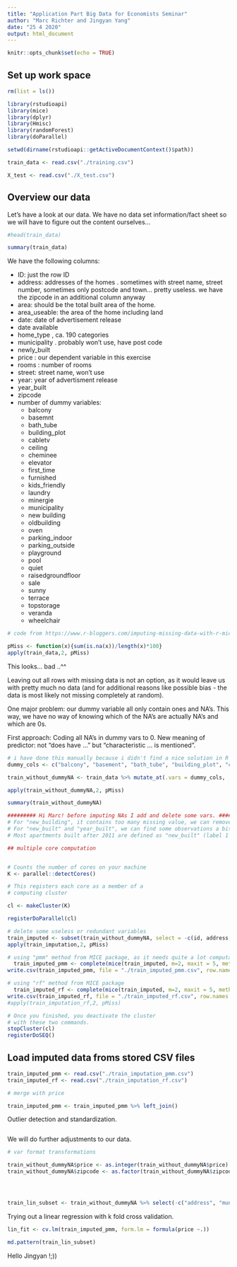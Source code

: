 ```yaml
---
title: "Application Part Big Data for Economists Seminar"
author: "Marc Richter and Jingyan Yang"
date: "25 4 2020"
output: html_document
---
```


```r
knitr::opts_chunk$set(echo = TRUE)
```

## Set up work space

```r

rm(list = ls())

library(rstudioapi)
library(mice)
library(dplyr)
library(Hmisc)
library(randomForest)
library(doParallel)

setwd(dirname(rstudioapi::getActiveDocumentContext()$path))

train_data <- read.csv("./training.csv")

X_test <- read.csv("./X_test.csv")


```

## Overview our data

Let's have a look at our data. We have no data set information/fact sheet so we will have to figure out the content ourselves...

```r
#head(train_data)

summary(train_data)

```

We have the following columns:

* ID: just the row ID
* address: addresses of the homes . sometimes with street name, street number, sometimes only postcode and town... pretty useless. we have the zipcode in an additional column anyway
* area: should be the total built area of the home.
* area_useable: the area of the home including land
* date: date of advertisement release
* date available
* home_type , ca. 190 categories
* municipality . probably won't use, have post code
* newly_built
* price : our dependent variable in this exercise
* rooms : number of rooms
* street: street name, won't use
* year: year of advertisment release
* year_built
* zipcode
* number of dummy variables:
  + balcony
  + basemnt
  + bath_tube
  + building_plot
  + cabletv
  + ceiling
  + cheminee
  + elevator
  + first_time
  + furnished
  + kids_friendly
  + laundry
  + minergie
  + municipality
  + new building
  + oldbuilding
  + oven
  + parking_indoor
  + parking_outside
  + playground
  + pool
  + quiet
  + raisedgroundfloor
  + sale
  + sunny
  + terrace
  + topstorage
  + veranda
  + wheelchair

```r
# code from https://www.r-bloggers.com/imputing-missing-data-with-r-mice-package/

pMiss <- function(x){sum(is.na(x))/length(x)*100}
apply(train_data,2, pMiss)
```

This looks... bad ..^^

Leaving out all rows with missing data is not an option, as it would leave us with pretty much no data (and for additional reasons like possible bias - the data is most likely not missing completely at random).

One major problem: our dummy variable all only contain ones and NA's. This way, we have no way of knowing which of the NA's are actually NA's and which are 0s.

First approach: Coding all NA's in dummy vars to 0. New meaning of predictor: not "does have ..." but "characteristic ... is mentioned".

```r

# i have done this manually because i didn't find a nice solution in R to select columns conditional on mean , min and max (would all be 1)
dummy_cols <- c("balcony", "basement", "bath_tube", "building_plot", "cabletv", "ceiling", "cheminee", "elevator", "first_time", "furnished", "kids_friendly", "laundry", "minergie", "new_building", "oldbuilding", "oven", "parking_indoor", "parking_outside", "playground", "pool", "quiet", "raised_groundfloor", "sale", "sunny", "terrace", "topstorage", "veranda", "wheelchair")

train_without_dummyNA <- train_data %>% mutate_at(.vars = dummy_cols, .funs = funs(ifelse(is.na(.), 0, .)))

apply(train_without_dummyNA,2, pMiss)

summary(train_without_dummyNA)

######### Hi Marc! before imputing NAs I add and delete some vars. #########
# For "new_building", it contains too many missing value, we can remove this variable;
# For "new_built" and "year_built", we can find some observations a bit confusing:(
# Most apartments built after 2011 are defined as "new_built" (label 1 for variable "new_built"), but some observations built in the same year are labelled diffently in "new_built". Also, the value of "new_building" and "new_built" are not equal to each other all the time.

## multiple core computation


# Counts the number of cores on your machine
K <- parallel::detectCores()

# This registers each core as a member of a
# computing cluster

cl <- makeCluster(K)

registerDoParallel(cl)

# delete some useless or redundant variables
train_imputed <- subset(train_without_dummyNA, select = -c(id, address, area_useable, date, date_available, municipality, street))
apply(train_imputation,2, pMiss)

# using "pmm" method from MICE package, as it needs quite a lot computation we set m=1 and maxit=1
  train_imputed_pmm <- complete(mice(train_imputed, m=2, maxit = 5, meth = "pmm", seed = 50), 1) 
write.csv(train_imputed_pmm, file = "./train_imputed_pmm.csv", row.names = FALSE)

# using "rf" method from MICE package
  train_imputed_rf <- complete(mice(train_imputed, m=2, maxit = 5, meth = "rf", seed = 50), 1) 
write.csv(train_imputed_rf, file = "./train_imputed_rf.csv", row.names = FALSE)
#apply(train_imputation_rf,2, pMiss)

# Once you finished, you deactivate the cluster
# with these two commands.
stopCluster(cl)
registerDoSEQ()

```

## Load imputed data froms stored CSV files

```r
train_imputed_pmm <- read.csv("./train_imputation_pmm.csv")
train_imputed_rf <- read.csv("./train_imputation_rf.csv")

# merge with price

train_imputed_pmm <- train_imputed_pmm %>% left_join()
```

Outlier detection and standardization.

```r


```


We will do further adjustments to our data. 

```r

# var format transformations

train_without_dummyNA$price <- as.integer(train_without_dummyNA$price) # price is a factor variable otherwise
train_without_dummyNA$zipcode <- as.factor(train_without_dummyNA$zipcode) # zipcode should be factor - could even get more sophisticated (e.g. cantone...) with this one if time allows - the tax rate substantially differs across municipatlities in switzerland - that might well affect the prices of aparments




train_lin_subset <- train_without_dummyNA %>% select(-c("address", "municipality", "street", "year", "date", "date_available", "zipcode"))
```

Trying out a linear regression with k fold cross validation.

```r

lin_fit <- cv.lm(train_imputed_pmm, form.lm = formula(price ~.))

```


```r
md.pattern(train_lin_subset)
```

Hello Jingyan !;))
